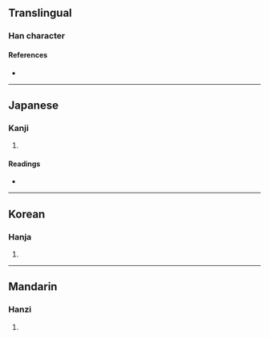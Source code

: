 {{character info}}
==Translingual==

===Han character===
{{Han char|rn=20|rad=勹|as=11|sn=13|four=|canj=PAIE,PHPE|ids=⿹勹⿰皀殳}}

====References====
* {{Han ref|kx=0152.050|dkj=02556|dj=0341.260|hdz=10260.170|uh=5313|ud=21267}}

----

==Japanese==

===Kanji===
{{ja-kanji|grade=|rs=勹11}}

# {{rfdef|ja|sort=勹11}}

====Readings====
* {{ja-readings|on=[[きょう]] (kyō), [[く]] (ku)|kun=[[あつ]] (atsu), [[はかる]] (hakaru)}}

----

==Korean==

===Hanja===
{{ko-hanja|hangeul=구|rv=gu|mr=ku}}

# {{rfdef|ko|sort=勹11}}

----

==Mandarin==

===Hanzi===
{{cmn-hanzi|pin=[[jiù]] ([[jiu4]])|wg=chiu<sup>4</sup>}}

# {{rfdef|cmn|sort=勹11}}